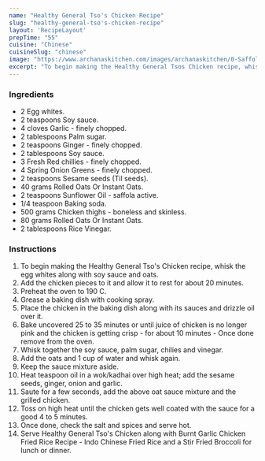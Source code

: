 ---
name: "Healthy General Tso's Chicken Recipe"
slug: "healthy-general-tso's-chicken-recipe"
layout: 'RecipeLayout'
prepTime: "55"
cuisine: "Chinese"
cuisineSlug: "chinese"
image: "https://www.archanaskitchen.com/images/archanaskitchen/0-Saffola_FitFoodie/3-General_Tsos_Chicken_Recipe_Saffola_Oats_Fit_Foodie-1.jpg"
excerpt: "To begin making the Healthy General Tsos Chicken recipe, whisk the egg whites along with soy sauce and oats"
---

### Ingredients

- 2 Egg whites.
- 2 teaspoons Soy sauce.
- 4 cloves Garlic - finely chopped.
- 2 tablespoons Palm sugar.
- 2 teaspoons Ginger - finely chopped.
- 2 tablespoons Soy sauce.
- 3 Fresh Red chillies - finely chopped.
- 4 Spring Onion Greens - finely chopped.
- 2 teaspoons Sesame seeds (Til seeds).
- 40 grams Rolled Oats Or Instant Oats.
- 2 teaspoons Sunflower Oil - saffola active.
- 1/4 teaspoon Baking soda.
- 500 grams Chicken thighs - boneless and skinless.
- 80 grams Rolled Oats Or Instant Oats.
- 2 tablespoons Rice Vinegar.

### Instructions

1. To begin making the Healthy General Tso's Chicken recipe, whisk the egg whites along with soy sauce and oats.
1. Add the chicken pieces to it and allow it to rest for about 20 minutes.
1. Preheat the oven to 190 C.
1. Grease a baking dish with cooking spray.
1. Place the chicken in the baking dish along with its sauces and drizzle oil over it.
1. Bake uncovered 25 to 35 minutes or until juice of chicken is no longer pink and the chicken is getting crisp - for about 10 minutes - Once done remove from the oven.
1. Whisk together the soy sauce, palm sugar, chilies and vinegar.
1. Add the oats and 1 cup of water and whisk again.
1. Keep the sauce mixture aside.
1. Heat teaspoon oil in a wok/kadhai over high heat; add the sesame seeds, ginger, onion and garlic.
1. Saute for a few seconds, add the above oat sauce mixture and the grilled chicken.
1. Toss on high heat until the chicken gets well coated with the sauce for a good 4 to 5 minutes.
1. Once done, check the salt and spices and serve hot.
1. Serve Healthy General Tso's Chicken along with Burnt Garlic Chicken Fried Rice Recipe - Indo Chinese Fried Rice and a Stir Fried Broccoli  for lunch or dinner.
